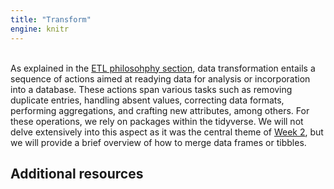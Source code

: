 ```yaml
---
title: "Transform"
engine: knitr
---
```


<br>
As explained in the [ETL philosohphy section](/contents/week-3/01_ETL.qmd), data transformation entails a sequence of actions aimed at readying data for analysis or incorporation into a database. These actions span various tasks such as removing duplicate entries, handling absent values, correcting data formats, performing aggregations, and crafting new attributes, among others. For these operations, we rely on packages within the tidyverse. We will not delve extensively into this aspect as it was the central theme of [Week 2](/weeks/week-2.qmd), but we will provide a brief overview of how to merge data frames or tibbles.


## Additional resources
